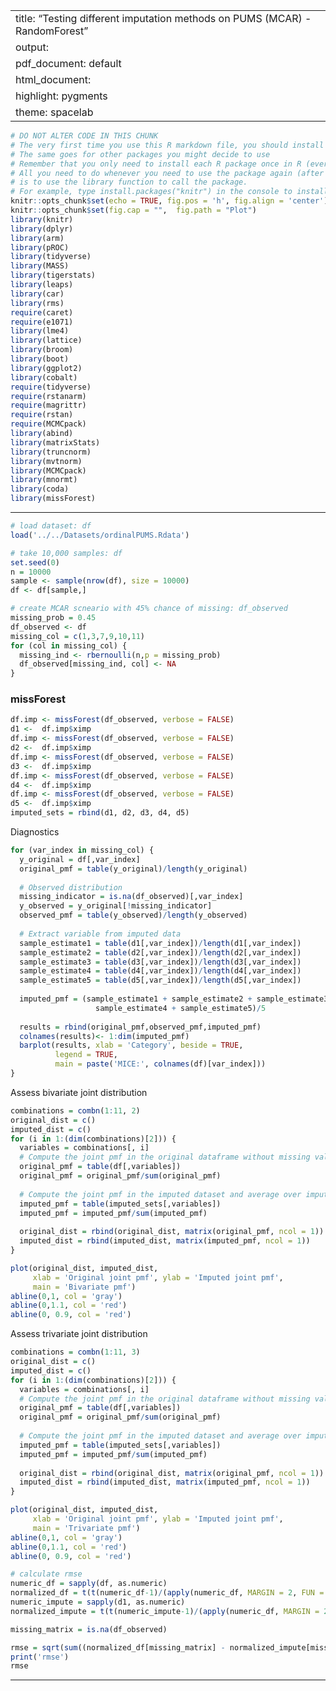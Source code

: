 
---
title: "Testing different imputation methods on PUMS (MCAR) - RandomForest"
output:
  pdf_document: default
  html_document:
    highlight: pygments
    theme: spacelab
---

```r
# DO NOT ALTER CODE IN THIS CHUNK
# The very first time you use this R markdown file, you should install each of the packages below.
# The same goes for other packages you might decide to use
# Remember that you only need to install each R package once in R (ever -- unless you change computers).
# All you need to do whenever you need to use the package again (after restarting the R session),
# is to use the library function to call the package.
# For example, type install.packages("knitr") in the console to install the knitr package. 
knitr::opts_chunk$set(echo = TRUE, fig.pos = 'h', fig.align = 'center')
knitr::opts_chunk$set(fig.cap = "",  fig.path = "Plot")
library(knitr)
library(dplyr)
library(arm)
library(pROC)
library(tidyverse)
library(MASS)
library(tigerstats)
library(leaps)
library(car)
library(rms)
require(caret)
require(e1071)
library(lme4) 
library(lattice)
library(broom)
library(boot)
library(ggplot2)
library(cobalt)
require(tidyverse)
require(rstanarm)
require(magrittr)
require(rstan)
require(MCMCpack)
library(abind)
library(matrixStats)
library(truncnorm)
library(mvtnorm)
library(MCMCpack)
library(mnormt)
library(coda)
library(missForest)
```

* * *
```r
# load dataset: df
load('../../Datasets/ordinalPUMS.Rdata')

# take 10,000 samples: df
set.seed(0)
n = 10000
sample <- sample(nrow(df), size = 10000)
df <- df[sample,]

# create MCAR scneario with 45% chance of missing: df_observed
missing_prob = 0.45
df_observed <- df
missing_col = c(1,3,7,9,10,11)
for (col in missing_col) {
  missing_ind <- rbernoulli(n,p = missing_prob)
  df_observed[missing_ind, col] <- NA
}
```


### missForest

```r
df.imp <- missForest(df_observed, verbose = FALSE)
d1 <-  df.imp$ximp
df.imp <- missForest(df_observed, verbose = FALSE)
d2 <-  df.imp$ximp
df.imp <- missForest(df_observed, verbose = FALSE)
d3 <-  df.imp$ximp
df.imp <- missForest(df_observed, verbose = FALSE)
d4 <-  df.imp$ximp
df.imp <- missForest(df_observed, verbose = FALSE)
d5 <-  df.imp$ximp
imputed_sets = rbind(d1, d2, d3, d4, d5)
```


Diagnostics

```r
for (var_index in missing_col) {
  y_original = df[,var_index]
  original_pmf = table(y_original)/length(y_original)
  
  # Observed distribution
  missing_indicator = is.na(df_observed)[,var_index]
  y_observed = y_original[!missing_indicator]
  observed_pmf = table(y_observed)/length(y_observed)
  
  # Extract variable from imputed data
  sample_estimate1 = table(d1[,var_index])/length(d1[,var_index])
  sample_estimate2 = table(d2[,var_index])/length(d2[,var_index])
  sample_estimate3 = table(d3[,var_index])/length(d3[,var_index])
  sample_estimate4 = table(d4[,var_index])/length(d4[,var_index])
  sample_estimate5 = table(d5[,var_index])/length(d5[,var_index])
  
  imputed_pmf = (sample_estimate1 + sample_estimate2 + sample_estimate3 +
                   sample_estimate4 + sample_estimate5)/5
  
  results = rbind(original_pmf,observed_pmf,imputed_pmf)
  colnames(results)<- 1:dim(imputed_pmf)
  barplot(results, xlab = 'Category', beside = TRUE, 
          legend = TRUE, 
          main = paste('MICE:', colnames(df)[var_index]))
}
```


Assess bivariate joint distribution
```r
combinations = combn(1:11, 2)
original_dist = c()
imputed_dist = c()
for (i in 1:(dim(combinations)[2])) {
  variables = combinations[, i]
  # Compute the joint pmf in the original dataframe without missing values
  original_pmf = table(df[,variables])
  original_pmf = original_pmf/sum(original_pmf)
      
  # Compute the joint pmf in the imputed dataset and average over imputations
  imputed_pmf = table(imputed_sets[,variables])
  imputed_pmf = imputed_pmf/sum(imputed_pmf)
  
  original_dist = rbind(original_dist, matrix(original_pmf, ncol = 1))
  imputed_dist = rbind(imputed_dist, matrix(imputed_pmf, ncol = 1))
}

plot(original_dist, imputed_dist, 
     xlab = 'Original joint pmf', ylab = 'Imputed joint pmf', 
     main = 'Bivariate pmf')
abline(0,1, col = 'gray')
abline(0,1.1, col = 'red')
abline(0, 0.9, col = 'red')
```


Assess trivariate joint distribution
```r
combinations = combn(1:11, 3)
original_dist = c()
imputed_dist = c()
for (i in 1:(dim(combinations)[2])) {
  variables = combinations[, i]
  # Compute the joint pmf in the original dataframe without missing values
  original_pmf = table(df[,variables])
  original_pmf = original_pmf/sum(original_pmf)
      
  # Compute the joint pmf in the imputed dataset and average over imputations
  imputed_pmf = table(imputed_sets[,variables])
  imputed_pmf = imputed_pmf/sum(imputed_pmf)
  
  original_dist = rbind(original_dist, matrix(original_pmf, ncol = 1))
  imputed_dist = rbind(imputed_dist, matrix(imputed_pmf, ncol = 1))
}

plot(original_dist, imputed_dist, 
     xlab = 'Original joint pmf', ylab = 'Imputed joint pmf', 
     main = 'Trivariate pmf')
abline(0,1, col = 'gray')
abline(0,1.1, col = 'red')
abline(0, 0.9, col = 'red')
```

```r
# calculate rmse
numeric_df = sapply(df, as.numeric)
normalized_df = t(t(numeric_df-1)/(apply(numeric_df, MARGIN = 2, FUN = max)-1))
numeric_impute = sapply(d1, as.numeric)
normalized_impute = t(t(numeric_impute-1)/(apply(numeric_df, MARGIN = 2, FUN = max)-1))

missing_matrix = is.na(df_observed)

rmse = sqrt(sum((normalized_df[missing_matrix] - normalized_impute[missing_matrix])^2)/sum(missing_matrix))
print('rmse')
rmse
```

* * *



